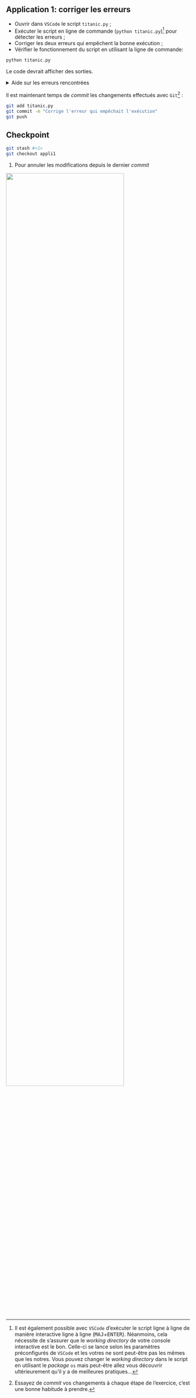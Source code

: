 ::: {.callout-tip}
## Application 1: corriger les erreurs

- Ouvrir dans `VSCode` le script `titanic.py` ;
- Exécuter le script en ligne de commande (`python titanic.py`)[^interactivite] pour détecter les erreurs ;
- Corriger les deux erreurs qui empêchent la bonne exécution ;
- Vérifier le fonctionnement du script en utilisant la ligne de commande:

```.bash
python titanic.py
```

Le code devrait afficher des sorties.

<details>
<summary>
Aide sur les erreurs rencontrées
</summary>

La première erreur rencontrée est une alerte `FileNotFoundError`,
la seconde est liée à un _package_. 

</details>


Il est maintenant temps de *commit* les changements effectués avec `Git`[^2] :


```.bash
git add titanic.py
git commit -m "Corrige l'erreur qui empêchait l'exécution"
git push
```

<!---- 
Temps estimé: 3mn
------>

:::

[^interactivite]: Il est également possible avec `VSCode` d'exécuter le script ligne à ligne
de manière interactive ligne à ligne (<kbd>MAJ</kbd>+<kbd>ENTER</kbd>). Néanmoins, cela nécessite
de s'assurer que le _working directory_ de votre console interactive est le bon. Celle-ci se
lance selon les paramètres préconfigurés de `VSCode` et les votres ne sont peut-être pas les
mêmes que les notres. Vous pouvez changer le _working directory_ dans le script
en utilisant le _package_ `os` mais peut-être allez vous découvrir ultérieurement qu'il
y a de meilleures pratiques...
[^2]: Essayez de *commit* vos changements à chaque étape de l'exercice, c'est une bonne habitude à prendre.


::: {.callout-caution collapse="true"}
## Checkpoint

```.bash
git stash #<1>
git checkout appli1
```
1. Pour annuler les modifications depuis le dernier _commit_

![](/checkpoint.jpg){width=80% fig-align="center"}

:::